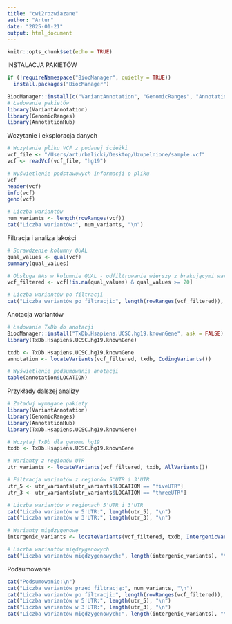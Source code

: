 ```yaml
---
title: "cw12rozwiazane"
author: "Artur"
date: "2025-01-21"
output: html_document
---
```


```r
knitr::opts_chunk$set(echo = TRUE)
```
INSTALACJA PAKIETÓW
```r
if (!requireNamespace("BiocManager", quietly = TRUE))
  install.packages("BiocManager")

BiocManager::install(c("VariantAnnotation", "GenomicRanges", "AnnotationHub"))
# Ładowanie pakietów
library(VariantAnnotation)
library(GenomicRanges)
library(AnnotationHub)
```
Wczytanie i eksploracja danych
```r
# Wczytanie pliku VCF z podanej ścieżki
vcf_file <- "/Users/arturbalicki/Desktop/Uzupelnione/sample.vcf"
vcf <- readVcf(vcf_file, "hg19")

# Wyświetlenie podstawowych informacji o pliku
vcf
header(vcf)
info(vcf)
geno(vcf)

# Liczba wariantów
num_variants <- length(rowRanges(vcf))
cat("Liczba wariantów:", num_variants, "\n")
```
Filtracja i analiza jakości
```r
# Sprawdzenie kolumny QUAL
qual_values <- qual(vcf)
summary(qual_values)

# Obsługa NAs w kolumnie QUAL - odfiltrowanie wierszy z brakującymi wartościami
vcf_filtered <- vcf[!is.na(qual_values) & qual_values >= 20]

# Liczba wariantów po filtracji
cat("Liczba wariantów po filtracji:", length(rowRanges(vcf_filtered)), "\n")
```
Anotacja wariantów
```r
# Ładowanie TxDb do anotacji
BiocManager::install("TxDb.Hsapiens.UCSC.hg19.knownGene", ask = FALSE)
library(TxDb.Hsapiens.UCSC.hg19.knownGene)

txdb <- TxDb.Hsapiens.UCSC.hg19.knownGene
annotation <- locateVariants(vcf_filtered, txdb, CodingVariants())

# Wyświetlenie podsumowania anotacji
table(annotation$LOCATION)
```
Przykłady dalszej analizy
```r
# Załaduj wymagane pakiety
library(VariantAnnotation)
library(GenomicRanges)
library(AnnotationHub)
library(TxDb.Hsapiens.UCSC.hg19.knownGene)

# Wczytaj TxDb dla genomu hg19
txdb <- TxDb.Hsapiens.UCSC.hg19.knownGene

# Warianty z regionów UTR
utr_variants <- locateVariants(vcf_filtered, txdb, AllVariants())

# Filtracja wariantów z regionów 5'UTR i 3'UTR
utr_5 <- utr_variants[utr_variants$LOCATION == "fiveUTR"]
utr_3 <- utr_variants[utr_variants$LOCATION == "threeUTR"]

# Liczba wariantów w regionach 5'UTR i 3'UTR
cat("Liczba wariantów w 5'UTR:", length(utr_5), "\n")
cat("Liczba wariantów w 3'UTR:", length(utr_3), "\n")

# Warianty międzygenowe
intergenic_variants <- locateVariants(vcf_filtered, txdb, IntergenicVariants())

# Liczba wariantów międzygenowych
cat("Liczba wariantów międzygenowych:", length(intergenic_variants), "\n")
```
Podsumowanie
```r
cat("Podsumowanie:\n")
cat("Liczba wariantów przed filtracją:", num_variants, "\n")
cat("Liczba wariantów po filtracji:", length(rowRanges(vcf_filtered)), "\n")
cat("Liczba wariantów w 5'UTR:", length(utr_5), "\n")
cat("Liczba wariantów w 3'UTR:", length(utr_3), "\n")
cat("Liczba wariantów międzygenowych:", length(intergenic_variants), "\n")
```